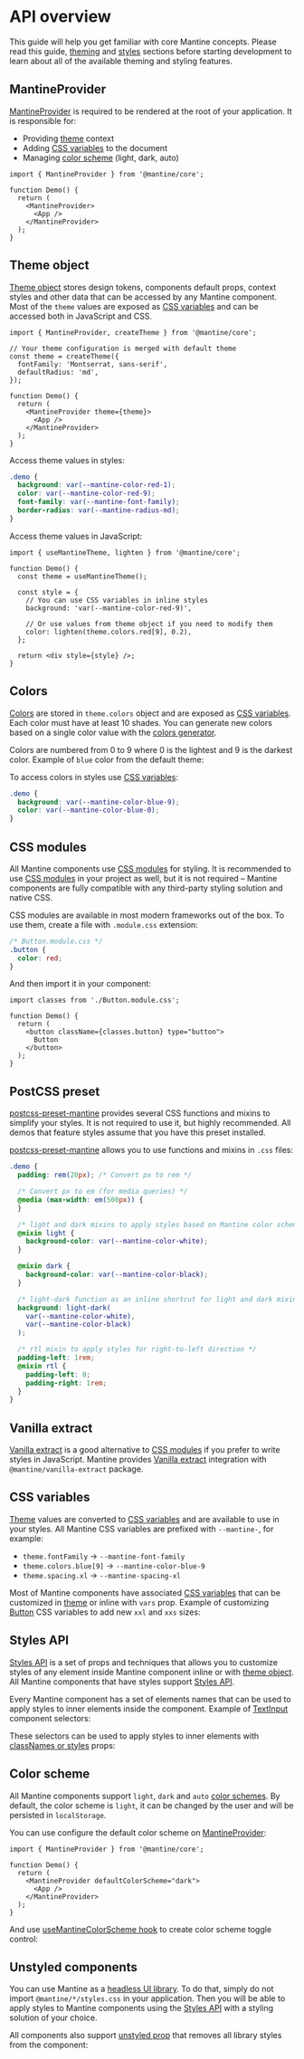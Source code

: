 

# API overview

This guide will help you get familiar with core Mantine concepts.
Please read this guide, [theming](/theming/theme-object/) and [styles](/styles/css-modules/) sections before starting development
to learn about all of the available theming and styling features.

## MantineProvider

[MantineProvider](/theming/mantine-provider) is required to be rendered at the root of your application.
It is responsible for:

- Providing [theme](/theming/theme-object) context
- Adding [CSS variables](/styles/css-variables) to the document
- Managing [color scheme](/theming/color-schemes) (light, dark, auto)

```tsx
import { MantineProvider } from '@mantine/core';

function Demo() {
  return (
    <MantineProvider>
      <App />
    </MantineProvider>
  );
}
```

## Theme object

[Theme object](/theming/theme-object) stores design tokens, components default props, context styles
and other data that can be accessed by any Mantine component. Most of the `theme` values are exposed as
[CSS variables](/styles/css-variables) and can be accessed both in JavaScript and CSS.

```tsx
import { MantineProvider, createTheme } from '@mantine/core';

// Your theme configuration is merged with default theme
const theme = createTheme({
  fontFamily: 'Montserrat, sans-serif',
  defaultRadius: 'md',
});

function Demo() {
  return (
    <MantineProvider theme={theme}>
      <App />
    </MantineProvider>
  );
}
```

Access theme values in styles:

```css
.demo {
  background: var(--mantine-color-red-1);
  color: var(--mantine-color-red-9);
  font-family: var(--mantine-font-family);
  border-radius: var(--mantine-radius-md);
}
```

Access theme values in JavaScript:

```tsx
import { useMantineTheme, lighten } from '@mantine/core';

function Demo() {
  const theme = useMantineTheme();

  const style = {
    // You can use CSS variables in inline styles
    background: 'var(--mantine-color-red-9)',

    // Or use values from theme object if you need to modify them
    color: lighten(theme.colors.red[9], 0.2),
  };

  return <div style={style} />;
}
```

## Colors

[Colors](/theming/colors) are stored in `theme.colors` object and are exposed as [CSS variables](/styles/css-variables).
Each color must have at least 10 shades. You can generate new colors based on a single color value
with the [colors generator](/colors-generator).

Colors are numbered from 0 to 9 where 0 is the lightest and 9 is the darkest color. Example of `blue`
color from the default theme:

<ColorsGroup group="blue" />

To access colors in styles use [CSS variables](/styles/css-variables):

```css
.demo {
  background: var(--mantine-color-blue-9);
  color: var(--mantine-color-blue-0);
}
```

## CSS modules

All Mantine components use [CSS modules](/styles/css-modules) for styling.
It is recommended to use [CSS modules](/styles/css-modules) in your project as well, but it is not required –
Mantine components are fully compatible with any third-party styling solution and native CSS.

CSS modules are available in most modern frameworks out of the box. To use them, create a file with `.module.css` extension:

```css
/* Button.module.css */
.button {
  color: red;
}
```

And then import it in your component:

```tsx
import classes from './Button.module.css';

function Demo() {
  return (
    <button className={classes.button} type="button">
      Button
    </button>
  );
}
```

## PostCSS preset

[postcss-preset-mantine](/styles/postcss-preset) provides several CSS functions and mixins to simplify your styles.
It is not required to use it, but highly recommended. All demos that feature styles
assume that you have this preset installed.

[postcss-preset-mantine](/styles/postcss-preset) allows you to use functions and mixins in `.css` files:

```scss
.demo {
  padding: rem(20px); /* Convert px to rem */

  /* Convert px to em (for media queries) */
  @media (max-width: em(500px)) {
  }

  /* light and dark mixins to apply styles based on Mantine color scheme */
  @mixin light {
    background-color: var(--mantine-color-white);
  }

  @mixin dark {
    background-color: var(--mantine-color-black);
  }

  /* light-dark function as an inline shortcut for light and dark mixins */
  background: light-dark(
    var(--mantine-color-white),
    var(--mantine-color-black)
  );

  /* rtl mixin to apply styles for right-to-left direction */
  padding-left: 1rem;
  @mixin rtl {
    padding-left: 0;
    padding-right: 1rem;
  }
}
```

## Vanilla extract

[Vanilla extract](/styles/vanilla-extract) is a good alternative to [CSS modules](/styles/css-modules) if you
prefer to write styles in JavaScript. Mantine provides [Vanilla extract](/styles/vanilla-extract) integration
with `@mantine/vanilla-extract` package.

## CSS variables

[Theme](/theming/theme-object) values are converted to [CSS variables](/styles/css-variables) and are available to
use in your styles. All Mantine CSS variables are prefixed with `--mantine-`, for example:

- `theme.fontFamily` → `--mantine-font-family`
- `theme.colors.blue[9]` → `--mantine-color-blue-9`
- `theme.spacing.xl` → `--mantine-spacing-xl`

Most of Mantine components have associated [CSS variables](/styles/styles-api) that can be
customized in [theme](/theming/theme-object) or inline with `vars` prop. Example of customizing
[Button](/core/button) CSS variables to add new `xxl` and `xxs` sizes:

<Demo data={StylesDemos.vars} />

## Styles API

[Styles API](/styles/styles-api) is a set of props and techniques that allows you to customize styles of any element
inside Mantine component inline or with [theme object](/theming/theme-object). All Mantine components that
have styles support [Styles API](/styles/styles-api).

Every Mantine component has a set of elements names that can be used to
apply styles to inner elements inside the component.
Example of [TextInput](/core/text-input) component selectors:

<SelectorsTable
  data={TextInputStylesApi}
  component="Button"
  withTableBorder={false}
/>

These selectors can be used to apply styles to inner elements with [classNames or styles](/styles/styles-api) props:

<Demo data={StylesDemos.classNames} />

## Color scheme

All Mantine components support `light`, `dark` and `auto` [color schemes](/theming/color-schemes). By default,
the color scheme is `light`, it can be changed by the user and will be persisted in `localStorage`.

You can use configure the default color scheme on [MantineProvider](/theming/mantine-provider):

```tsx
import { MantineProvider } from '@mantine/core';

function Demo() {
  return (
    <MantineProvider defaultColorScheme="dark">
      <App />
    </MantineProvider>
  );
}
```

And use [useMantineColorScheme hook](/theming/color-schemes) to create color scheme toggle control:

<Demo data={ThemingDemos.colorSchemeControl} />

## Unstyled components

You can use Mantine as a [headless UI library](/styles/unstyled). To do that, simply do not import `@mantine/*/styles.css`
in your application. Then you will be able to apply styles to Mantine components using the [Styles API](/styles/styles-api/)
with a styling solution of your choice.

All components also support [unstyled prop](/styles/unstyled)
that removes all library styles from the component:

<Demo data={StylesDemos.unstyled} />
